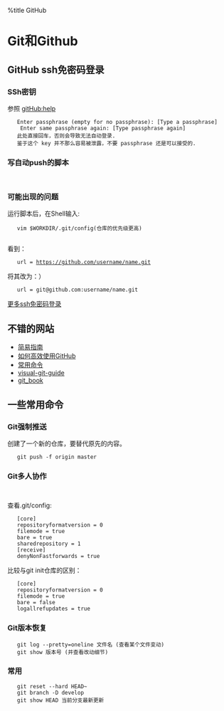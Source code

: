 %title GitHub
= Git和Github =
==  GitHub ssh免密码登录==
===   SSh密钥  ===
参照 [[https://help.github.com/articles/generating-ssh-keys|gitHub:help]]
    Enter passphrase (empty for no passphrase): [Type a passphrase]<br>
    Enter same passphrase again: [Type passphrase again]
	此处直接回车，否则会导致无法自动登录.
	鉴于这个 key 并不那么容易被泄露，不要 passphrase 还是可以接受的.
=== 写自动push的脚本 ===
   {{{class="brush:python"
	git add .
	git commit -a -m "auto"
	git remote add origin git@github.com:username/name.git
	git push orign gh-pages
	}}}
=== 可能出现的问题　===
运行脚本后，在Shell输入:
    vim $WORKDIR/.git/config(仓库的优先级更高)
    
看到：
    url = https://github.com/username/name.git
将其改为：）
    url = git@github.com:username/name.git
[[http://josephj.com/article/understand-ssh-key/|更多ssh免密码登录]] 

==  不错的网站　==
* [[http://rogerdudler.github.com/git-guide/index.zh.html|简易指南]]
* [[http://www.yangzhiping.com/tech/github.html|如何高效使用GitHub]]
* [[http://blog.jobbole.com/34503/|常用命令]]
* [[http://marklodato.github.com/visual-git-guide/index-en.html|visual-git-guide]]
* [[http://gitbook.liuhui998.com/3_3.html|git_book]]
== 一些常用命令 ==
=== Git强制推送 ===
创建了一个新的仓库，要替代原先的内容。
    git push -f origin master
=== Git多人协作 ===
   {{{class="brush:python"
    mkdir project.git
    cd project.git
    git --bare  init --shared
    }}}
查看.git/config:
    [core]
    repositoryformatversion = 0
    filemode = true
    bare = true
    sharedrepository = 1
    [receive]
    denyNonFastforwards = true
比较与git init仓库的区别： 
    [core]
    repositoryformatversion = 0
    filemode = true
    bare = false
    logallrefupdates = true
=== Git版本恢复 ===
    git log --pretty=oneline 文件名 (查看某个文件变动)
    git show 版本号 (并查看改动细节)

=== 常用 ===
    git reset --hard HEAD~
    git branch -D develop
    git show HEAD 当前分支最新更新
